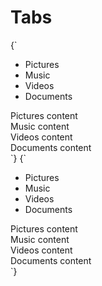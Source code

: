 
<Meta title="Layouts/Tabs" />

# Tabs

<Preview>
  <Story name="Tab" height="200px" parameters={{
    design: figmaConfig('933%3A1')
  }}>{`
    <div>
      <div class="tabs">
        <ul>
          <li><a>Pictures</a></li>
          <li class="is-active"><a>Music</a></li>
          <li><a>Videos</a></li>
          <li><a>Documents</a></li>
        </ul>
      </div>
      <div class="tabs-content">
        <div class="tabs-panel"> Pictures content</div>
        <div class="tabs-panel is-active"> Music content</div>
        <div class="tabs-panel"> Videos content</div>
        <div class="tabs-panel"> Documents content</div>
      </div>
    </div>
  `}</Story>
</Preview>

<Preview>
  <Story name="Box Tab" height="200px" parameters={{
    design: figmaConfig('933%3A1')
  }}>{`
    <div>
      <div class="tabs is-boxed">
        <ul>
          <li><a>Pictures</a></li>
          <li class="is-active"><a>Music</a></li>
          <li><a>Videos</a></li>
          <li><a>Documents</a></li>
        </ul>
      </div>
      <div class="tabs-content is-boxed">
        <div class="tabs-panel"> Pictures content</div>
        <div class="tabs-panel is-active"> Music content</div>
        <div class="tabs-panel"> Videos content</div>
        <div class="tabs-panel"> Documents content</div>
      </div>
    </div>
  `}</Story>
</Preview>

